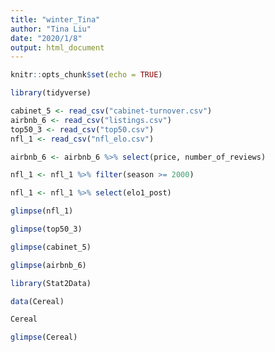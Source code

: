 ```yaml
---
title: "winter_Tina"
author: "Tina Liu"
date: "2020/1/8"
output: html_document
---
```


```r
knitr::opts_chunk$set(echo = TRUE)
```


```r
library(tidyverse)
```

```r
cabinet_5 <- read_csv("cabinet-turnover.csv")
airbnb_6 <- read_csv("listings.csv")
top50_3 <- read_csv("top50.csv")
nfl_1 <- read_csv("nfl_elo.csv")
```

```r
airbnb_6 <- airbnb_6 %>% select(price, number_of_reviews)
```


```r
nfl_1 <- nfl_1 %>% filter(season >= 2000)
```

```r
nfl_1 <- nfl_1 %>% select(elo1_post)
```

```r
glimpse(nfl_1)
```

```r
glimpse(top50_3)
```

```r
glimpse(cabinet_5)
```



```r
glimpse(airbnb_6)
```


```r
library(Stat2Data)
```

```r
data(Cereal)
```

```r
Cereal
```

```r
glimpse(Cereal)
```





